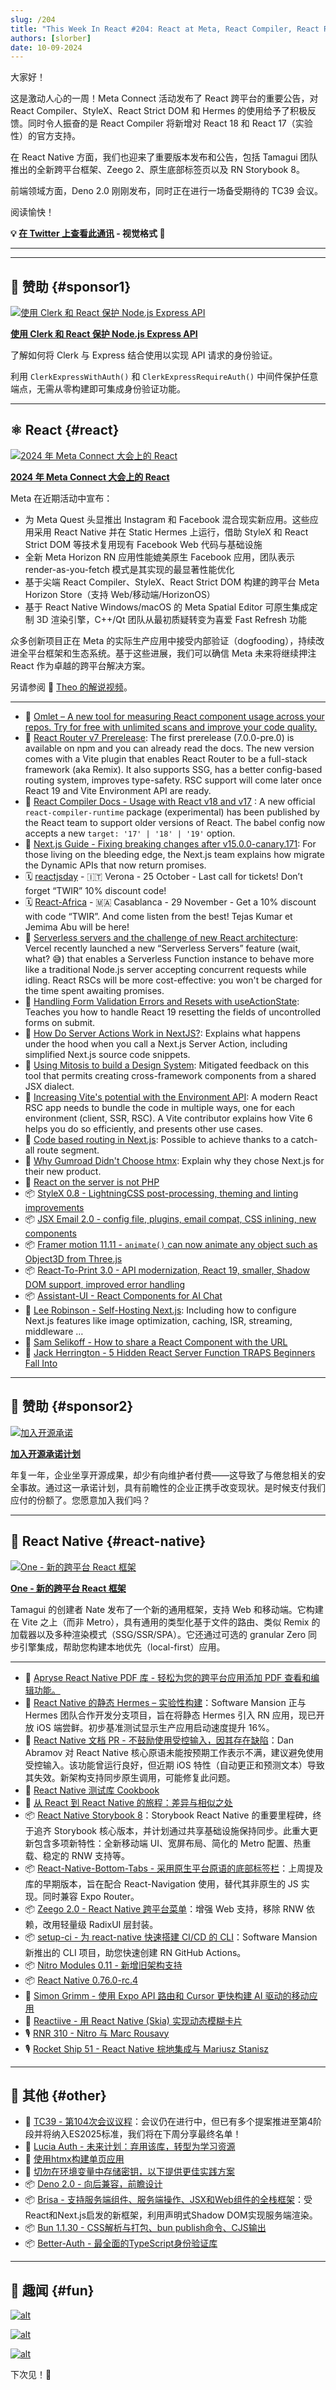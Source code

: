```yaml
---
slug: /204
title: "This Week In React #204: React at Meta, React Compiler, React Router, Next.js, StyleX, Mitosis, One, Hermes, BottomTabs, Zeego, Storybook, Nitro, TC39, Vite, Deno, Bun, Brisa, Lucia..."
authors: [slorber]
date: 10-09-2024
---
```


大家好！

这是激动人心的一周！Meta Connect 活动发布了 React 跨平台的重要公告，对 React Compiler、StyleX、React Strict DOM 和 Hermes 的使用给予了积极反馈。同时令人振奋的是 React Compiler 将新增对 React 18 和 React 17（实验性）的官方支持。

在 React Native 方面，我们也迎来了重要版本发布和公告，包括 Tamagui 团队推出的全新跨平台框架、Zeego 2、原生底部标签页以及 RN Storybook 8。

前端领域方面，Deno 2.0 刚刚发布，同时正在进行一场备受期待的 TC39 会议。

阅读愉快！

<!-- truncate -->

**💡 [在 Twitter 上查看此通讯](https://slo.im/thread) - 视觉格式 🎨**

---


<Support />

---

## 💸 赞助 {#sponsor1}

[![使用 Clerk 和 React 保护 Node.js Express API](/emails/issues/204/clerk.jpg)](https://go.clerk.com/WER1UiL)

**[使用 Clerk 和 React 保护 Node.js Express API](https://go.clerk.com/WER1UiL)**

了解如何将 Clerk 与 Express 结合使用以实现 API 请求的身份验证。

利用 `ClerkExpressWithAuth()` 和 `ClerkExpressRequireAuth()` 中间件保护任意端点，无需从零构建即可集成身份验证功能。

---

## ⚛️ React {#react}

[![2024 年 Meta Connect 大会上的 React](/emails/issues/204/meta.jpg)](https://engineering.fb.com/2024/10/02/android/react-at-meta-connect-2024/)

[**2024 年 Meta Connect 大会上的 React**](https://engineering.fb.com/2024/10/02/android/react-at-meta-connect-2024/)

Meta 在近期活动中宣布：

- 为 Meta Quest 头显推出 Instagram 和 Facebook 混合现实新应用。这些应用采用 React Native 并在 Static Hermes 上运行，借助 StyleX 和 React Strict DOM 等技术复用现有 Facebook Web 代码与基础设施
- 全新 Meta Horizon RN 应用性能媲美原生 Facebook 应用，团队表示 render-as-you-fetch 模式是其实现的最显著性能优化
- 基于尖端 React Compiler、StyleX、React Strict DOM 构建的跨平台 Meta Horizon Store（支持 Web/移动端/HorizonOS）
- 基于 React Native Windows/macOS 的 Meta Spatial Editor 可原生集成定制 3D 渲染引擎，C++/Qt 团队从最初质疑转变为喜爱 Fast Refresh 功能

众多创新项目正在 Meta 的实际生产应用中接受内部验证（dogfooding），持续改进全平台框架和生态系统。基于这些进展，我们可以确信 Meta 未来将继续押注 React 作为卓越的跨平台解决方案。

另请参阅 🎥 [Theo 的解说视频](https://www.youtube.com/watch?v=GjBfD9PHff4)。

---

- 💸 [Omlet – A new tool for measuring React component usage across your repos. Try for free with unlimited scans and improve your code quality.](https://omlet.dev/?utm_campaign=partner_this-week-in-react_newsletter-quick-link-oct-2024)
- 👀 [React Router v7 Prerelease](https://reactrouter.com/dev/guides/start/installation): The first prerelease (7.0.0-pre.0) is available on npm and you can already read the docs. The new version comes with a Vite plugin that enables React Router to be a full-stack framework (aka Remix). It also supports SSG, has a better config-based routing system, improves type-safety. RSC support will come later once React 19 and Vite Environment API are ready.
- 👀 [React Compiler Docs - Usage with React v18 and v17](http://react-compiler-runtime) : A new official `react-compiler-runtime` package (experimental) has been published by the React team to support older versions of React. The babel config now accepts a new `target: '17' | '18' | '19'` option.
- 👀 [Next.js Guide - Fixing breaking changes after v15.0.0-canary.171](https://github.com/vercel/next.js/issues/70899): For those living on the bleeding edge, the Next.js team explains how migrate the Dynamic APIs that now return promises.
- 🗓️ [reactjsday](https://2024.reactjsday.it/?utm_source=thisweekinreact) - 🇮🇹 Verona - 25 October - Last call for tickets! Don’t forget “TWIR” 10% discount code!
- 🗓️ [React-Africa](https://react-africa.com/?utm_source=thisweekinreact) - 🇲🇦 Casablanca - 29 November - Get a 10% discount with code “TWIR”. And come listen from the best! Tejas Kumar et Jemima Abu will be here!
- 📜 [Serverless servers and the challenge of new React architecture](https://bobaekang.com/blog/serverless-servers-and-the-challenge-of-new-react-architecture/): Vercel recently launched a new “Serverless Servers” feature (wait, what? 😅) that enables a Serverless Function instance to behave more like a traditional Node.js server accepting concurrent requests while idling. React RSCs will be more cost-effective: you won't be charged for the time spent awaiting promises.
- 📜 [Handling Form Validation Errors and Resets with useActionState](https://aurorascharff.no/posts/handling-form-validation-errors-and-resets-with-useactionstate/): Teaches you how to handle React 19 resetting the fields of uncontrolled forms on submit.
- 📜 [How Do Server Actions Work in NextJS?](https://codelynx.dev/posts/how-work-server-actions): Explains what happens under the hood when you call a Next.js Server Action, including simplified Next.js source code snippets.
- 📜 [Using Mitosis to build a Design System](https://www.voorhoede.nl/en/blog/write-components-once-run-everywhere-with-mitosis-a-beautiful-dream-or-reality/): Mitigated feedback on this tool that permits creating cross-framework components from a shared JSX dialect.
- 📜 [Increasing Vite's potential with the Environment API](https://green.sapphi.red/blog/increasing-vites-potential-with-the-environment-api): A modern React RSC app needs to bundle the code in multiple ways, one for each environment (client, SSR, RSC). A Vite contributor explains how Vite 6 helps you do so efficiently, and presents other use cases.
- 📜 [Code based routing in Next.js](https://www.nico.fyi/blog/next-js-code-config-based-routing): Possible to achieve thanks to a catch-all route segment.
- 📜 [Why Gumroad Didn't Choose htmx](https://htmx.org/essays/why-gumroad-didnt-choose-htmx/): Explain why they chose Next.js for their new product.
- 📜 [React on the server is not PHP](https://www.artmann.co/articles/react-on-the-server-is-not-php)
- 📦 [StyleX 0.8 - LightningCSS post-processing, theming and linting improvements](https://stylexjs.com/blog/v0.8.0)
- 📦 [JSX Email 2.0 - config file, plugins, email compat, CSS inlining, new components](https://jsx.email/docs/v2/migration)
- 📦 [Framer motion 11.11 - `animate()` can now animate any object such as Object3D from Three.js](https://www.framer.com/motion/animate-function/##objects)
- 📦 [React-To-Print 3.0 - API modernization, React 19, smaller, Shadow DOM support, improved error handling](https://github.com/MatthewHerbst/react-to-print/blob/master/CHANGELOG.md#300-september-28th-2024)
- 📦 [Assistant-UI - React Components for AI Chat](https://github.com/Yonom/assistant-ui)
- 🎥 [Lee Robinson - Self-Hosting Next.js](https://www.youtube.com/watch?v=sIVL4JMqRfc): Including how to configure Next.js features like image optimization, caching, ISR, streaming, middleware …
- 🎥 [Sam Selikoff - How to share a React Component with the URL](https://www.youtube.com/watch?v=fYqMPvPvVAc)
- 🎥 [Jack Herrington - 5 Hidden React Server Function TRAPS Beginners Fall Into](https://www.youtube.com/watch?v=_wnamPRhgkA)

<SubscribeFormEmbed placement="middle" />

---

## 💸 赞助 {#sponsor2}

[![加入开源承诺](/emails/issues/204/sentry.jpg)](https://osspledge.com/?utm_source=thisweekinreact&utm_medium=paid-community&utm_campaign=oss-fy25q3-pledge&utm_content=newsletter-dontbea-join)

**[加入开源承诺计划](https://osspledge.com/?utm_source=thisweekinreact&utm_medium=paid-community&utm_campaign=oss-fy25q3-pledge&utm_content=newsletter-dontbea-join)**

年复一年，企业坐享开源成果，却少有向维护者付费——这导致了与倦怠相关的安全事故。通过这一承诺计划，具有前瞻性的企业正携手改变现状。是时候支付我们应付的份额了。您愿意加入我们吗？

---

## 📱 React Native {#react-native}

[![One - 新的跨平台 React 框架](/emails/issues/204/one.jpg)](https://onestack.dev/)

[**One - 新的跨平台 React 框架**](https://onestack.dev/)

Tamagui 的创建者 Nate 发布了一个新的通用框架，支持 Web 和移动端。它构建在 Vite 之上（而非 Metro），具有通用的类型化基于文件的路由、类似 Remix 的加载器以及多种渲染模式（SSG/SSR/SPA）。它还通过可选的 granular Zero 同步引擎集成，帮助您构建本地优先（local-first）应用。

---

- 💸 [Apryse React Native PDF 库 - 轻松为您的跨平台应用添加 PDF 查看和编辑功能。](https://docs.apryse.com/documentation/ios/react-native/?utm_source=thisweekinreact&utm_medium=newsletter&utm_campaign=1009)
- 👀 [React Native 的静态 Hermes – 实验性构建](https://github.com/software-mansion-labs/hermes)：Software Mansion 正与 Hermes 团队合作开发分支项目，旨在将静态 Hermes 引入 RN 应用，现已开放 iOS 端尝鲜。初步基准测试显示生产应用启动速度提升 16%。
- 👀 [React Native 文档 PR - 不鼓励使用受控输入，因其存在缺陷](https://github.com/facebook/react-native-website/pull/4247)：Dan Abramov 对 React Native 核心原语未能按预期工作表示不满，建议避免使用受控输入。该功能曾运行良好，但近期 iOS 特性（自动更正和预测文本）导致其失效。新架构支持同步原生调用，可能修复此问题。
- 📖 [React Native 测试库 Cookbook](https://callstack.github.io/react-native-testing-library/cookbook/index)
- 📜 [从 React 到 React Native 的旅程：差异与相似之处](https://dev.to/amazonappdev/journeying-from-react-to-react-native-21ep)
- 📦 [React Native Storybook 8](https://storybook.js.org/blog/react-native-storybook-8/)：Storybook React Native 的重要里程碑，终于追齐 Storybook 核心版本，并计划通过共享基础设施保持同步。此重大更新包含多项新特性：全新移动端 UI、宽屏布局、简化的 Metro 配置、热重载、稳定的 RNW 支持等。
- 📦 [React-Native-Bottom-Tabs - 采用原生平台原语的底部标签栏](https://github.com/okwasniewski/react-native-bottom-tabs)：上周提及库的早期版本，旨在配合 React-Navigation 使用，替代其非原生的 JS 实现。同时兼容 Expo Router。
- 📦 [Zeego 2.0 - React Native 跨平台菜单](https://github.com/nandorojo/zeego/releases/tag/v2.0.0)：增强 Web 支持，移除 RNW 依赖，改用轻量级 RadixUI 层封装。
- 📦 [setup-ci - 为 react-native 快速搭建 CI/CD 的 CLI](https://github.com/software-mansion/setup-ci)：Software Mansion 新推出的 CLI 项目，助您快速创建 RN GitHub Actions。
- 📦 [Nitro Modules 0.11 - 新增旧架构支持](https://github.com/mrousavy/nitro/releases/tag/v0.11.0)
- 📦 [React Native 0.76.0-rc.4](https://github.com/facebook/react-native/releases/tag/v0.76.0-rc.4)
- 🎥 [Simon Grimm - 使用 Expo API 路由和 Cursor 更快构建 AI 驱动的移动应用](https://www.youtube.com/watch?v=9FzkE1qVBiA)
- 🎥 [Reactiive - 用 React Native (Skia) 实现动态模糊卡片](https://www.youtube.com/watch?v=SveA2QjmEzM)
- 🎙️ [RNR 310 - Nitro 与 Marc Rousavy](https://www.reactnativeradio.com/episodes/rnr-310-nitro-with-marc-rousavy)
- 🎙️ [Rocket Ship 51 - React Native 棕地集成与 Mariusz Stanisz](https://share.transistor.fm/s/e737607c)

---

## 🔀 其他 {#other}

- 👀 [TC39 - 第104次会议议程](https://github.com/tc39/agendas/blob/main/2024/10.md)：会议仍在进行中，但已有多个提案推进至第4阶段并将纳入ES2025标准，我们将在下周分享最终名单！
- 👀 [Lucia Auth - 未来计划：弃用该库，转型为学习资源](https://github.com/lucia-auth/lucia/discussions/1707)
- 📜 [使用htmx构建单页应用](https://jakelazaroff.com/words/building-a-single-page-app-with-htmx/)
- 📜 [切勿在环境变量中存储密钥，以下提供更佳实践方案](https://www.nodejs-security.com/blog/do-not-use-secrets-in-environment-variables-and-here-is-how-to-do-it-better/)
- 📦 [Deno 2.0 - 向后兼容，前瞻设计](https://deno.com/blog/v2.0)
- 📦 [Brisa - 支持服务端组件、服务端操作、JSX和Web组件的全栈框架](https://brisa.build/blog/introducing-brisa)：受React和Next.js启发的新框架，利用声明式Shadow DOM实现服务端渲染。
- 📦 [Bun 1.1.30 - CSS解析与打包、bun publish命令、CJS输出](https://bun.sh/blog/bun-v1.1.30)
- 📦 [Better-Auth - 最全面的TypeScript身份验证库](https://github.com/better-auth/better-auth)

---

## 🤭 趣闻 {#fun}

[![alt](/emails/issues/204/meme.jpg)](https://x.com/jacobmparis/status/1841450326744010914)

[![alt](/emails/issues/204/meme2.jpg)](https://x.com/sebastienlorber/status/1842131680833741094)

[![alt](/emails/issues/204/meme3.jpg)](https://x.com/saltyAom/status/1842543015472386440)

下次见！👋